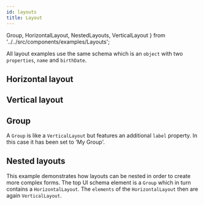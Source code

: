 ```yaml
---
id: layouts
title: Layout
---
```


   Group,
   HorizontalLayout,
   NestedLayouts,
   VerticalLayout
} from '../../src/components/examples/Layouts'; 

All layout examples use the same schema which is an `object` with
two `properties`, `name` and `birthDate`.

## Horizontal layout

<HorizontalLayout />

## Vertical layout

<VerticalLayout />

## Group

A `Group` is like a `VerticalLayout` but features an additional `label` property.
In this case it has been set to 'My Group'.

<Group />

## Nested layouts

This example demonstrates how layouts can be nested in order to create more complex forms.
The top UI schema element is a `Group` which in turn contains a `HorizontalLayout`.
The `elements` of the `HorizontalLayout` then are again `VerticalLayout`.

<NestedLayouts />
